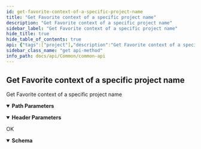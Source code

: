 ```yaml
---
id: get-favorite-context-of-a-specific-project-name
title: "Get Favorite context of a specific project name"
description: "Get Favorite context of a specific project name"
sidebar_label: "Get Favorite context of a specific project name"
hide_title: true
hide_table_of_contents: true
api: {"tags":["project"],"description":"Get Favorite context of a specific project name","parameters":[{"name":"project_name","in":"path","description":"The name of the project","required":true,"schema":{"type":"string"}},{"name":"x-api-host","in":"header","description":"Authentication Required Parameters","required":true,"schema":{"type":"string","default":"goc"}}],"responses":{"200":{"description":"OK","content":{"application/json":{"schema":{"required":["favorite"],"type":"object","properties":{"favorite":{"type":"string"}}}}}}},"method":"get","path":"/projects/{project_name}/favorites/","servers":[{"url":"{apigateway}/api/v3/","variables":{"apigateway":{"default":"https://apigateway.twcc.ai"}}}],"security":[{"ApiKeyAuth":[]}],"securitySchemes":{"ApiKeyAuth":{"type":"apiKey","in":"header","name":"x-api-key"}},"info":{"version":"1.2.0","title":"Common API","description":"This is Common API.\n"},"postman":{"name":"Get Favorite context of a specific project name","description":{"content":"Get Favorite context of a specific project name","type":"text/plain"},"url":{"path":["projects",":project_name","favorites",""],"host":["{{baseUrl}}"],"query":[],"variable":[{"disabled":false,"description":{"content":"(Required) The name of the project","type":"text/plain"},"type":"any","value":"","key":"project_name"}]},"header":[{"disabled":false,"description":{"content":"(Required) Authentication Required Parameters","type":"text/plain"},"key":"x-api-host","value":""},{"key":"Accept","value":"application/json"}],"method":"GET"}}
sidebar_class_name: "get api-method"
info_path: docs/api/Common/common-api
---
```



## Get Favorite context of a specific project name



Get Favorite context of a specific project name

<details style={{"marginBottom":"1rem"}} data-collapsed={false} open={true}><summary style={{}}><strong>Path Parameters</strong></summary><div><ul><ParamsItem className={"paramsItem"} param={{"name":"project_name","in":"path","description":"The name of the project","required":true,"schema":{"type":"string"}}}></ParamsItem></ul></div></details><details style={{"marginBottom":"1rem"}} data-collapsed={false} open={true}><summary style={{}}><strong>Header Parameters</strong></summary><div><ul><ParamsItem className={"paramsItem"} param={{"name":"x-api-host","in":"header","description":"Authentication Required Parameters","required":true,"schema":{"type":"string","default":"goc"}}}></ParamsItem></ul></div></details><div><ApiTabs><TabItem label={"200"} value={"200"}><div>

OK

</div><div><MimeTabs schemaType={"response"}><TabItem label={"application/json"} value={"application/json"}><SchemaTabs><TabItem label={"Schema"} value={"Schema"}><details style={{}} data-collapsed={false} open={true}><summary style={{"textAlign":"left"}}><strong>Schema</strong></summary><div style={{"textAlign":"left","marginLeft":"1rem"}}></div><ul style={{"marginLeft":"1rem"}}><SchemaItem collapsible={false} name={"favorite"} required={false} schemaDescription={undefined} schemaName={"string"} qualifierMessage={undefined} defaultValue={undefined}></SchemaItem></ul></details></TabItem><TabItem label={"Example (from schema)"} value={"Example (from schema)"}><ResponseSamples responseExample={"{\n  \"favorite\": \"string\"\n}"} language={"json"}></ResponseSamples></TabItem></SchemaTabs></TabItem></MimeTabs></div></TabItem></ApiTabs></div>
      